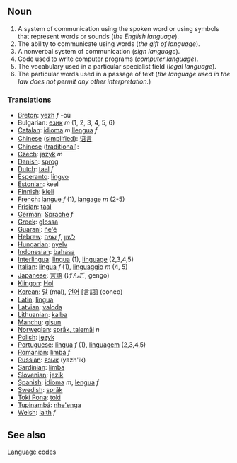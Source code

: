 ==Noun==

#A system of communication using the spoken word or using symbols that represent words or sounds (''the English language'').
#The ability to communicate using words (''the gift of language'').
#A nonverbal system of communication (''sign language'').
#Code used to write computer programs (''computer language'').
#The vocabulary used in a particular specialist field (''legal language'').
#The particular words used in a passage of text (''the language used in the law does not permit any other interpretation.'')

===Translations===
*[[Breton]]: [[yezh]] ''f'' -où
*Bulgarian: [[език]] ''m'' (1, 2, 3, 4, 5, 6)
*[[Catalan]]: [[idioma]] ''m'' [[llengua]] ''f''
*[[Chinese]] ([[simplified]]): [[语言]]
*[[Chinese]] ([[traditional]]): [[]]
*[[Czech]]: [[jazyk]] ''m''
*[[Danish]]: [[sprog]]
*[[Dutch]]: [[taal]] ''f''
*[[Esperanto]]: [[lingvo]]
*[[Estonian]]: keel
*[[Finnish]]: [[kieli]]
*[[French]]: [[langue]] ''f'' (1), [[langage]] ''m'' (2-5)
*[[Frisian]]: [[taal]]
*[[German]]: [[Sprache]] ''f''
*[[Greek]]: [[glossa]]
*[[Guarani]]: [[ñe'ẽ]]
*[[Hebrew]]: [[שפה]] ''f'', [[לשון ]]
*[[Hungarian]]: [[nyelv]]
*[[Indonesian]]: [[bahasa]]
*[[Interlingua]]: [[lingua]] (1), [[linguage]] (2,3,4,5)
*[[Italian]]: [[lingua]] ''f'' (1), [[linguaggio]] ''m'' (4, 5)
*[[Japanese]]: [[言語]] (げんご, gengo)
*[[Klingon]]: [[Hol]]
*[[Korean]]: [[말]] (mal), [[언어]] [言語] (eoneo)
*[[Latin]]: [[lingua]]
*[[Latvian]]: [[valoda]]
*[[Lithuanian]]: [[kalba]]
*[[Manchu]]: [[gisun]]
*[[Norwegian]]: [[språk, talemål]] ''n''
*[[Polish]]: [[język]]
*[[Portuguese]]: [[língua]] ''f'' (1), [[linguagem]] (2,3,4,5)
*[[Romanian]]: [[limbă]] ''f''
*[[Russian]]: [[язык]] (yazh'ik)
*[[Sardinian]]: [[limba]]
*[[Slovenian]]: [[jezik]]
*[[Spanish]]: [[idioma]] ''m'', [[lengua]] ''f''
*[[Swedish]]: [[språk]]
*[[Toki Pona]]: [[toki]]
*[[Tupinambá]]: [[nhe'enga]]
*[[Welsh]]: [[iaith]] ''f''

==See also==
[[Language code]]s